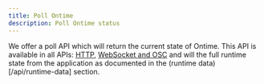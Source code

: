 ```yaml
---
title: Poll Ontime
description: Poll Ontime status
---
```


We offer a poll API which will return the current state of Ontime.
This API is available in all APIs: [HTTP](/api/http), [WebSocket and OSC](/api/osc-and-ws) and will the full runtime state from the application as documented in the (runtime data)[/api/runtime-data] section.
